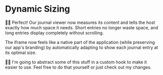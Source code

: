 # Dynamic Sizing

👨‍💼 Perfect! Our journal viewer now measures its content and tells the host exactly how much space it needs. Short entries no longer waste space, and long entries display completely without scrolling.

The iframe now feels like a native part of the application (while preserving our app's branding) by automatically adapting to show each journal entry at its optimal size.

🧝‍♀️ I'm going to abstract some of this stuff in a custom hook to make it easier to use. Feel free to do that yourself or just <NextDiffLink>check out my changes</NextDiffLink>.
